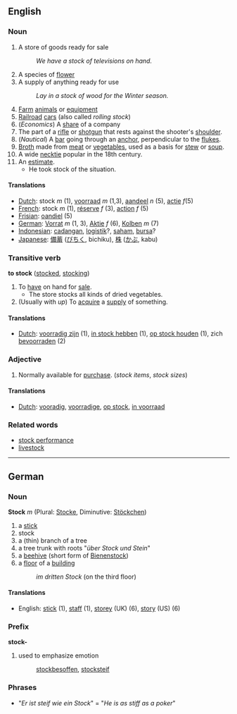 ==English==
===Noun===

#A store of goods ready for sale
#:''We have a stock of televisions on hand.''
#A species of [[flower]]
#A supply of anything ready for use
#:''Lay in a stock of wood for the Winter season.''
#[[Farm]] [[animals]] or [[equipment]]
#[[Railroad]] [[car]]s (also called ''rolling stock'')
#(''Economics'') A [[share]] of a company
#The part of a [[rifle]] or [[shotgun]] that rests against the shooter's [[shoulder]].
#(''Nautical'') A [[bar]] going through an [[anchor]], perpendicular to the [[fluke]]s.
#[[Broth]] made from [[meat]] or [[vegetable]]s, used as a basis for [[stew]] or [[soup]].
#A wide [[necktie]] popular in the 18th century.
#An [[estimate]].
#*He took stock of the situation.

==== Translations ====
*[[Dutch]]: stock ''m'' (1), [[voorraad]] ''m'' (1,3), [[aandeel]] ''n'' (5), [[actie]] ''f''(5)
*[[French]]: stock ''m'' (1), [[réserve]] ''f'' (3), [[action]] ''f'' (5)
*[[Frisian]]: [[oandiel]] (5)
*[[German]]: [[Vorrat]] ''m'' (1, 3), [[Aktie]] ''f'' (6), [[Kolben]] ''m'' (7)
*[[Indonesian]]: [[cadang|cadangan]], [[logistik]]?, [[saham]], [[bursa]]? <!-- not verified -->
*[[Japanese]]: [[備蓄]] ([[びちく]], bichiku), [[株]] ([[かぶ]], kabu) <!-- not verified -->

===Transitive verb===
'''to stock''' ([[stocked]], [[stocking]])

#To [[have]] on hand for [[sale]].
#*The store stocks all kinds of dried vegetables.
#(Usually with ''up'') To [[acquire]] a [[supply]] of something.

==== Translations ====
*[[Dutch]]: [[voorradig zijn]] (1), [[in stock hebben]] (1), [[op stock houden]] (1), zich [[bevoorraden]] (2)

===Adjective===

#Normally available for [[purchase]]. (''stock items'', ''stock sizes'')

==== Translations ====
*[[Dutch]]: [[vooradig]], [[voorradige]], [[op stock]], [[in voorraad]]

===Related words===
* [[stock performance]]
* [[livestock]]

----
==German==
===Noun===
'''Stock''' ''m'' (Plural: [[Stocke]], Diminutive: [[Stöckchen]])

# a [[stick]]
# stock
# a (thin) branch of a tree
# a tree trunk with roots "''über Stock und Stein''"
# a [[beehive]] (short form of [[Bienenstock]])
# a [[floor]] of a [[building]]
#:''im dritten Stock'' (on the third floor)

====Translations====
*English: [[stick]] (1), [[staff]] (1), [[storey]] (UK) (6), [[story]] (US) (6)

===Prefix===
'''stock-'''

#used to emphasize emotion
#:[[stockbesoffen]], [[stocksteif]]

===Phrases===
*"''Er ist steif wie ein Stock''" = "''He is as stiff as a poker''"